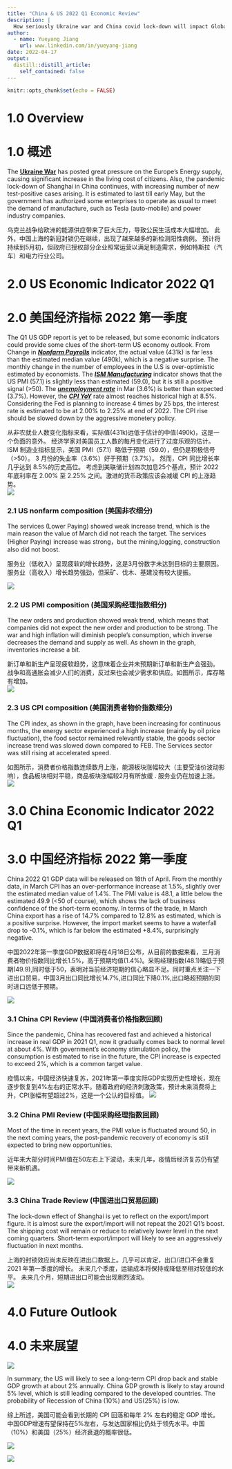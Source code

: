```yaml
---
title: "China & US 2022 Q1 Economic Review"
description: |
  How seriously Ukraine war and China covid lock-down will impact Global economy?
author:
  - name: Yueyang Jiang
    url: www.linkedin.com/in/yueyang-jiang
date: 2022-04-17
output:
  distill::distill_article:
    self_contained: false
---
```



```r
knitr::opts_chunk$set(echo = FALSE)
```

# 1.0 Overview 
# 1.0 概述  

The [**Ukraine War**](https://www.nytimes.com/news-event/ukraine-russia?name=styln-russia-ukraine&region=TOP_BANNER&block=storyline_menu_recirc&action=click&pgtype=LegacyCollection&variant=show) has posted great pressure on the Europe's Energy supply, causing significant increase in the living cost of citizens. Also, the pandemic lock-down of Shanghai in China continues, with increasing number of new test-positive cases arising. It is estimated to last till early May, but the government has authorized some enterprises to operate as usual to meet the demand of manufacture, such as Tesla (auto-mobile) and power industry companies.  

乌克兰战争给欧洲的能源供应带来了巨大压力，导致公民生活成本大幅增加。 此外，中国上海的新冠封锁仍在继续，出现了越来越多的新检测阳性病例。 预计将持续到5月初，但政府已授权部分企业照常运营以满足制造需求，例如特斯拉（汽车）和电力行业公司。  

# 2.0 US Economic Indicator 2022 Q1  
# 2.0 美国经济指标 2022 第一季度  

The Q1 US GDP report is yet to be released, but some economic indicators could provide some clues of the short-term US economy outlook. From Change in [***Nonfarm Payrolls***](https://www.bls.gov/news.release/empsit.toc.htm) indicator, the actual value (431k) is far less than the estimated median value (490k), which is a negative surprise. The monthly change in the number of employees in the U.S is over-optimistic estimated by economists. The [***ISM Manufacturing***](https://www.ismworld.org/) indicator shows that the US PMI (57.1) is slightly less than estimated (59.0), but it is still a positive signal (>50). The [***unemployment rate***](https://www.bls.gov/news.release/empsit.toc.htm) in Mar (3.6%) is better than expected (3.7%). However, the [***CPI YoY***](https://www.bls.gov/news.release/cpi.toc.htm) rate almost reaches historical high at 8.5%. Considering the Fed is planning to increase 4 times by 25 bps, the interest rate is estimated to be at 2.00% to 2.25% at end of 2022. The CPI rise should be slowed down by the aggressive monetery policy.  

从非农就业人数变化指标来看，实际值(431k)远低于估计的中值(490k)，这是一个负面的意外。 经济学家对美国员工人数的每月变化进行了过度乐观的估计。 ISM 制造业指标显示，美国 PMI（57.1）略低于预期（59.0），但仍是积极信号（>50）。 3 月份的失业率（3.6%）好于预期（3.7%）。 然而，CPI 同比增长率几乎达到 8.5%的历史高位。 考虑到美联储计划四次加息25个基点，预计 2022 年底利率在 2.00% 至 2.25% 之间。激进的货币政策应该会减缓 CPI 的上涨趋势。     
![](img/US WECO.png)  

### 2.1 US nonfarm composition (美国非农细分)  

The services (Lower Paying) showed weak increase trend, which is the main reason the value of March did not reach the target. The services (Higher Paying) increase was strong，but the mining,logging, construction also did not boost.  

服务业（低收入）呈现疲软的增长趋势，这是3月份数字未达到目标的主要原因。服务业（高收入）增长趋势强劲，但采矿、伐木、基建没有较大提振。  


![](img/US nonfarm composition.svg) 

### 2.2 US PMI composition (美国采购经理指数细分)  

The new orders and production showed weak trend, which means that companies did not expect the new order and production to be strong. The war and high inflation will diminish people’s consumption, which inverse decreases the demand and supply as well. As shown in the graph, inventories increase a bit.  

新订单和新生产呈现疲软趋势，这意味着企业并未预期新订单和新生产会强劲。 战争和高通胀会减少人们的消费，反过来也会减少需求和供应。如图所示，库存略有增加。  
![](img/US PMI composition.svg) 

### 2.3 US CPI composition (美国消费者物价指数细分)  

The CPI index, as shown in the graph, have been increasing for continuous months, the energy sector experienced a high increase (mainly by oil price fluctuation), the food sector remained relevantly stable, the goods sector increase trend was slowed down compared to FEB. The Services sector was still rising at accelerated speed.  

如图所示，消费者价格指数连续数月上涨，能源板块涨幅较大（主要受油价波动影响），食品板块相对平稳，商品板块涨幅较2月有所放缓 . 服务业仍在加速上涨。    
![](img/US CPI composition.svg)  

# 3.0 China Economic Indicator 2022 Q1  
# 3.0 中国经济指标 2022 第一季度  

China 2022 Q1 GDP data will be released on 18th of April. From the monthly data, in March CPI has an over-performance increase at 1.5%, slightly over the estimated median value of 1.4%. The PMI value is 48.1, a little below the estimated 49.9 (<50 of course), which shows the lack of business confidence of the short-term economy. In terms of the trade, in March China export has a rise of 14.7% compared to 12.8% as estimated, which is a positive surprise. However, the import market seems to have a waterfall drop to -0.1%, which is far below the estimated +8.4%, surprisingly negative.  

中国2022年第一季度GDP数据即将在4月18日公布，从目前的数据来看，三月消费者物价指数同比增长1.5%，高于预期均值(1.4%)。采购经理指数(48.1)略低于预期(49.9),同时低于50，表明对当前经济短期的信心略显不足。同时重点关注一下进出口贸易，中国3月出口同比增长14.7%,进口同比下降0.1%,出口略超预期的同时进口远低于预期。    

![](img/CN WECO.png)

### 3.1 China CPI Review (中国消费者价格指数回顾)  

Since the pandemic, China has recovered fast and achieved a historical increase in real GDP in 2021 Q1, now it gradually comes back to normal level at about 4%. With government’s economy stimulation policy, the consumption is estimated to rise in the future, the CPI increase is expected to exceed 2%, which is a common target value.  

疫情以来，中国经济快速复苏，2021年第一季度实际GDP实现历史性增长，现在逐步恢复到4%左右的正常水平。随着政府的经济刺激政策，预计未来消费将上升，CPI涨幅有望超过2%，这是一个公认的目标值。
![](img/CN CPI.svg) 

### 3.2 China PMI Review (中国采购经理指数回顾)  

Most of the time in recent years, the PMI value is fluctuated around 50, in the next coming years, the post-pandemic recovery of economy is still expected to bring new opportunities.  

近年来大部分时间PMI值在50左右上下波动，未来几年，疫情后经济复苏仍有望带来新机遇。    

![](img/China PMI.png) 

### 3.3 China Trade Review (中国进出口贸易回顾)  

The lock-down effect of Shanghai is yet to reflect on the export/import figure. It is almost sure the export/import will not repeat the 2021 Q1’s boost. The shipping cost will remain or reduce to relatively lower level in the next coming quarters. Short-term export/import will likely to see an aggressively fluctuation in next months.  

上海的封锁效应尚未反映在进出口数据上。几乎可以肯定，出口/进口不会重复 2021 年第一季度的增长。 未来几个季度，运输成本将保持或降低至相对较低的水平。 未来几个月，短期进出口可能会出现剧烈波动。    
![](img/China Trade.svg)  

# 4.0 Future Outlook  
# 4.0 未来展望  

![](img/China v Us.jpg) 

In summary, the US will likely to see a long-term CPI drop back and stable  GDP growth at about 2% annually. China GDP growth is likely to stay around 5% level, which is still leading compared to the developed countries. The probability of Recession of China (10%) and US(25%) is low.  

综上所述，美国可能会看到长期的 CPI 回落和每年 2% 左右的稳定 GDP 增长。 中国GDP增速有望保持在5%左右，与发达国家相比仍处于领先水平。中国（10%）和美国（25%）经济衰退的概率很低。  

![](img/China forecast.png) 


![](img/US forecast.png)   














